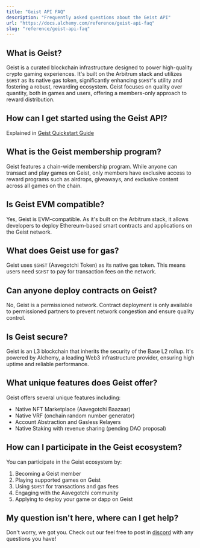 ```yaml
---
title: "Geist API FAQ"
description: "Frequently asked questions about the Geist API"
url: "https://docs.alchemy.com/reference/geist-api-faq"
slug: "reference/geist-api-faq"
---
```



## What is Geist?

Geist is a curated blockchain infrastructure designed to power high-quality crypto gaming experiences. It's built on the Arbitrum stack and utilizes `$GHST` as its native gas token, significantly enhancing `$GHST`'s utility and fostering a robust, rewarding ecosystem. Geist focuses on quality over quantity, both in games and users, offering a members-only approach to reward distribution.

## How can I get started using the Geist API?

Explained in [Geist Quickstart Guide](/reference/geist-api-quickstart)

## What is the Geist membership program?

Geist features a chain-wide membership program. While anyone can transact and play games on Geist, only members have exclusive access to reward programs such as airdrops, giveaways, and exclusive content across all games on the chain.

## Is Geist EVM compatible?

Yes, Geist is EVM-compatible. As it's built on the Arbitrum stack, it allows developers to deploy Ethereum-based smart contracts and applications on the Geist network.

## What does Geist use for gas?

Geist uses `$GHST` (Aavegotchi Token) as its native gas token. This means users need `$GHST` to pay for transaction fees on the network.

## Can anyone deploy contracts on Geist?

No, Geist is a permissioned network. Contract deployment is only available to permissioned partners to prevent network congestion and ensure quality control.

## Is Geist secure?

Geist is an L3 blockchain that inherits the security of the Base L2 rollup. It's powered by Alchemy, a leading Web3 infrastructure provider, ensuring high uptime and reliable performance.

## What unique features does Geist offer?

Geist offers several unique features including:

* Native NFT Marketplace (Aavegotchi Baazaar)
* Native VRF (onchain random number generator)
* Account Abstraction and Gasless Relayers
* Native Staking with revenue sharing (pending DAO proposal)

## How can I participate in the Geist ecosystem?

You can participate in the Geist ecosystem by:

1. Becoming a Geist member
2. Playing supported games on Geist
3. Using `$GHST` for transactions and gas fees
4. Engaging with the Aavegotchi community
5. Applying to deploy your game or dapp on Geist

## My question isn't here, where can I get help?

Don't worry, we got you. Check out our feel free to post in [discord](https://discord.com/invite/alchemyplatform) with any questions you have!
